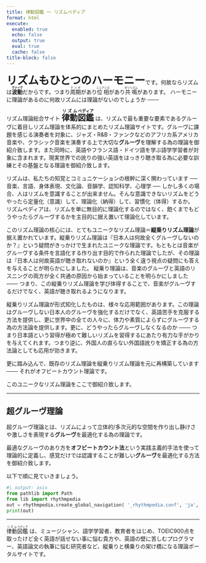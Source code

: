 ```yaml
---
title: 律動図鑑 〜 リズムペディア
format: html
execute:
  enabled: true
  echo: false
  output: true
  eval: true
  cache: false
title-block: false
---
```

<style>
.quarto-title h1 {
  font-size: 2.5em;
  margin:0px;
  padding:0px;
}
ul {
    margin: 0;
    padding: 0 0 0 0.0em;
}
ul ul {
    margin: 0;
    padding: 0 0 0 1.5em;
}
</style>

<span style="font-weight:1000; font-size:200%; ">リズムもひとつのハーモニー</span>です。何故ならリズムは**<ruby>波動<rt>ヴァイヴ</rt></ruby>**だからです。つまり<ruby>周期<rt>テンポ<rt></ruby>があり<ruby>位相<rt>ニュアンス</rt></ruby>があり<ruby >共鳴<rt>ポリリズム</rt></ruby>があります。 ハーモニーに理論があるのに何故リズムには理論がないのでしょうか ───

リズム理論総合サイト <span style="font-weight:1000;font-size:150%"><ruby>律動<rt>リズム</rt>図鑑<rt>ペディア</rt></ruby></span>  は、リズムで最も重要な要素であるグルーヴに着目しリズム理論を体系的にまとめたリズム理論サイトです。グルーヴに課題を感じる演奏者を対象に、ジャズ・R&B・ファンクなどのアフリカ系アメリカ音楽や、クラシック音楽を演奏する上で大切な**グルーヴ**を理解する為の理論を御紹介致します。また同時に、英語やフランス語・ドイツ語を学ぶ語学学習者が対象に含まれます。現実世界での訛りの強い英語をはっきり聴き取る為に必要な訓練とその基盤となる理論を御紹介致します。

 リズムは、私たちの知覚とコミュニケーションの根幹に深く関わっています ── 音楽、言語、身体表現、文化論、音韻学、認知科学、心理学 ── しかし多くの場合、人はリズムを意識することが出来ません。そんな意識できないリズムをどうやったら定量化（意識）して、理論化（納得）して、習慣化（体得）するか。 リズムペディアは、リズムを単に無目的に理論化するのではなく、飽くまでもどうやったらグルーヴするかを主目的に据え置いて理論化しています。

このリズム理論の核心には、とてもユニークなリズム理論＝**縦乗りリズム理論**が据え置かれています。縦乗りリズム理論は『日本人は何故全くグルーヴしないのか？』という疑問がきっかけで生まれたユニークな理論です。もともとは音楽がグルーヴする条件を言語化する作り出す目的で作られた理論でしたが、その理論は『日本人は何故英語が聴き取れないのか』という全く違う視点の疑問にも答えを与えることが明らかにしました。 縦乗り理論は、音楽のグルーヴと英語のリスニングの両方が全く共通の原因から始まっていることを明らかにしました  ─── つまり、この縦乗りリズム理論を学び体得することで、音楽がグルーヴするだけでなく、英語が聴き取れるようになります。

縦乗りリズム理論が形式知化したものは、様々な応用範囲があります。この理論はグルーヴしない日本人のグルーヴを強化するだけでなく、英語苦手を克服する方法を提供し、更に世界中の全ての人々に、体力や素質によらずにグルーヴする為の方法論を提供します。更に、どうやったらグルーヴしなくなるのか ─── つまり日本語という習得が極めて難しいリズムを習得するにあたり有力な手がかりを与えてくれます。つまり逆に、外国人の直らない外国語訛りを矯正する為の方法論としても応用が効きます。

更に踏み込んで、既存のリズム理論を縦乗りリズム理論を元に再構築しています ─── それがオフビートカウント理論です。

このユニークなリズム理論をここで御紹介致します。

---

## 超グルーヴ理論
超グルーヴ理論とは、リズムによって立体的/多次元的な空間を作り出し静けさや激しさを表現する**グルーヴ**を最適化する為の理論です。

最適なグルーヴのあり方を**オフビートカウント法**という実践主義的手法を使って理論的に定義し、感覚だけでは認識することが難しい**グルーヴ**を最適化する方法を御紹介致します。


<nav id="toc"></nav>

以下で順に見ていきましょう。

```python
#| output: asis
from pathlib import Path
from lib import rhythmpedia
out = rhythmpedia.create_global_navigation( '_rhythmpedia.conf', 'ja', strict=False )
print(out)
```
-------

<ruby>律動<rt>リズム</rt>図鑑<rt>ペディア</rt></ruby> は、ミュージシャン、語学学習者、教育者をはじめ、TOEIC900点を取ったけど全く英語が話せない事に悩む貴方や、英語の壁に苦しむプログラマー、英語論文の執筆に悩む研究者など、縦乗りと横乗りの架け橋になる理論ポータルサイトです。
